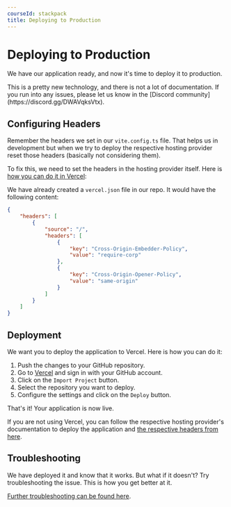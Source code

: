 ```yaml
---
courseId: stackpack
title: Deploying to Production
---
```



# Deploying to Production

We have our application ready, and now it's time to deploy it to production.

<Callout>
	This is a pretty new technology, and there is not a lot of documentation. If
	you run into any issues, please let us know in the [Discord
	community](https://discord.gg/DWAVqksVtx).
</Callout>

## Configuring Headers

Remember the headers we set in our `vite.config.ts` file. That helps us in development but when we try to deploy the respective hosting provider reset those headers (basically not considering them).

To fix this, we need to set the headers in the hosting provider itself. Here is [how you can do it in Vercel](https://webcontainers.io/guides/configuring-headers#vercel):

We have already created a `vercel.json` file in our repo. It would have the following content:

```json title='vercel.json' {1-17}
{
	"headers": [
		{
			"source": "/",
			"headers": [
				{
					"key": "Cross-Origin-Embedder-Policy",
					"value": "require-corp"
				},
				{
					"key": "Cross-Origin-Opener-Policy",
					"value": "same-origin"
				}
			]
		}
	]
}
```

## Deployment

We want you to deploy the application to Vercel. Here is how you can do it:

1. Push the changes to your GitHub repository.
2. Go to [Vercel](https://vercel.com/) and sign in with your GitHub account.
3. Click on the `Import Project` button.
4. Select the repository you want to deploy.
5. Configure the settings and click on the `Deploy` button.

That's it! Your application is now live.

If you are not using Vercel, you can follow the respective hosting provider's documentation to deploy the application and [the respective headers from here](https://webcontainers.io/guides/configuring-headers).

## Troubleshooting

We have deployed it and know that it works. But what if it doesn't? Try troubleshooting the issue. This is how you get better at it.

[Further troubleshooting can be found here](https://webcontainers.io/guides/troubleshooting).
